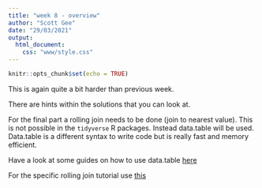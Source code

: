 ```yaml
---
title: "week 8 - overview"
author: "Scott Gee"
date: "29/03/2021"
output: 
  html_document:
    css: "www/style.css"
---
```


```r
knitr::opts_chunk$set(echo = TRUE)
```

<script src="www/hideOutput.js"></script>

This is again quite a bit harder than previous week. 

There are hints within the solutions that you can look at.


For the final part a rolling join needs to be done (join to nearest value). This is not possible in the `tidyverse` R packages. Instead data.table will be used. Data.table is a different syntax to write code but is really fast and memory efficient. 

Have a look at some guides on how to use data.table [here](https://atrebas.github.io/post/2020-06-17-datatable-introduction/) 

For the specific rolling join tutorial use [this](https://www.gormanalysis.com/blog/r-data-table-rolling-joins/)

